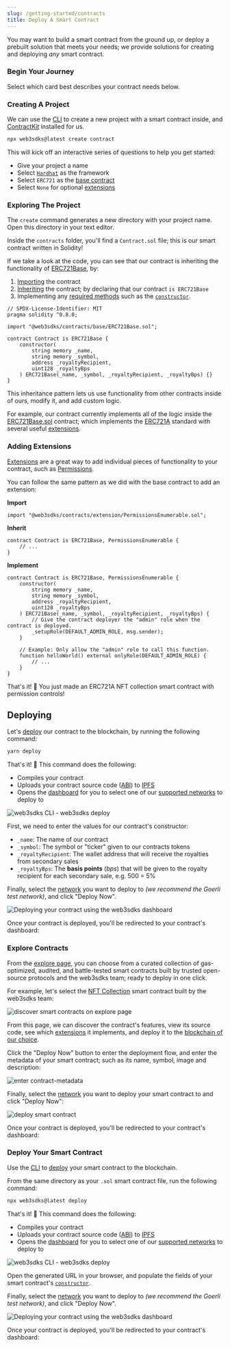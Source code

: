 ```yaml
---
slug: /getting-started/contracts
title: Deploy A Smart Contract
---
```



You may want to build a smart contract from the ground up,
or deploy a prebuilt solution that meets your needs;
we provide solutions for creating and deploying _any_ smart contract.

### Begin Your Journey

Select which card best describes your contract needs below.

<BeginContractJourney />

<!-- Selects Custom Contract -->

<div id="custom-contract-section">

<h3>Creating A Project</h3>

We can use the [CLI](/cli) to create a new project with a smart contract inside,
and [ContractKit](/contractkit) installed for us.

```bash
npx web3sdks@latest create contract
```

This will kick off an interactive series of questions to help you get started:

- Give your project a name
- Select [`Hardhat`](https://hardhat.org/) as the framework
- Select `ERC721` as the [base contract](/contractkit/base-contracts/erc-721/erc721base)
- Select `None` for optional [extensions](/contractkit/extensions)

<h3 style={{ marginTop: 48 }}>Exploring The Project</h3>

The `create` command generates a new directory with your project name.
Open this directory in your text editor.

Inside the `contracts` folder, you'll find a `Contract.sol` file; this is our smart contract written in Solidity!

If we take a look at the code, you can see that our contract is inheriting the functionality of [ERC721Base](/contractkit/base-contracts/erc-721/erc721base),
by:

1. [Importing](https://solidity-by-example.org/import/) the contract
2. [Inheriting](https://docs.soliditylang.org/en/v0.8.17/contracts.html#inheritance) the contract; by declaring that our contract `is ERC721Base`
3. Implementing any [required methods](/contractkit/base-contracts/erc-721/erc721base#implementing-the-contract) such as the [`constructor`](https://docs.soliditylang.org/en/v0.8.17/contracts.html#constructors).

```solidity title="contracts/Contract.sol"
// SPDX-License-Identifier: MIT
pragma solidity ^0.8.0;

import "@web3sdks/contracts/base/ERC721Base.sol";

contract Contract is ERC721Base {
    constructor(
        string memory _name,
        string memory _symbol,
        address _royaltyRecipient,
        uint128 _royaltyBps
    ) ERC721Base(_name, _symbol, _royaltyRecipient, _royaltyBps) {}
}
```

This inheritance pattern lets us use functionality from other contracts inside of ours, modify it, and add custom logic.

For example, our contract currently implements all of the logic inside
the [ERC721Base.sol](https://github.com/web3sdks/contracts/blob/main/contracts/base/ERC721Base.sol) contract; which
implements the [ERC721A](https://github.com/web3sdks/contracts/blob/main/contracts/eip/ERC721A.sol) standard with several useful [extensions](/contractkit/extensions).

<h3 style={{ marginTop: 48 }}>Adding Extensions</h3>

[Extensions](/contractkit/extensions) are a great way to add individual pieces of
functionality to your contract, such as [Permissions](/contractkit/extension-contracts/permissions).

You can follow the same pattern as we did with the base contract to add an extension:

**Import**

```solidity
import "@web3sdks/contracts/extension/PermissionsEnumerable.sol";
```

**Inherit**

```solidity
contract Contract is ERC721Base, PermissionsEnumerable {
    // ...
}
```

**Implement**

```solidity
contract Contract is ERC721Base, PermissionsEnumerable {
    constructor(
        string memory _name,
        string memory _symbol,
        address _royaltyRecipient,
        uint128 _royaltyBps
    ) ERC721Base(_name, _symbol, _royaltyRecipient, _royaltyBps) {
        // Give the contract deployer the "admin" role when the contract is deployed.
        _setupRole(DEFAULT_ADMIN_ROLE, msg.sender);
    }

    // Example: Only allow the "admin" role to call this function.
    function helloWorld() external onlyRole(DEFAULT_ADMIN_ROLE) {
        // ...
    }
}
```

That's it! 🥳 You just made an ERC721A NFT collection smart contract with permission controls!

<h2 style={{ marginTop: 64 }}>Deploying</h2>

Let's [deploy](/deploy) our contract to the blockchain, by running the following command:

```bash
yarn deploy
```

That's it! 🥳 This command does the following:

- Compiles your contract
- Uploads your contract source code ([ABI](https://docs.soliditylang.org/en/v0.8.17/abi-spec.html)) to
  [IPFS](https://docs.ipfs.tech/concepts/what-is-ipfs/)
- Opens the [dashboard](/dashboard) for you to select one of our
  [supported networks](https://blog.web3sdks.com/guides/which-network-should-you-use/) to deploy to

![web3sdks CLI - web3sdks deploy](./assets/2.png)

First, we need to enter the values for our contract's constructor:

- `_name`: The name of our contract
- `_symbol`: The symbol or "ticker" given to our contracts tokens
- `_royaltyRecipient`: The wallet address that will receive the royalties from secondary sales
- `_royaltyBps`: The **basis points** (_bps_) that will be given to the royalty recipient for each secondary sale, e.g. 500 = 5%

Finally, select the [network](https://blog.web3sdks.com/guides/which-network-should-you-use/)
you want to deploy to _(we recommend the Goerli test network)_, and click "Deploy Now".

![Deploying your contract using the web3sdks dashboard](./assets/3.png)

Once your contract is deployed, you'll be redirected to your contract's dashboard:

<div className="row" style={{ marginBottom: 16 }}>
  <div className="col col--12" style={{ padding: 8, paddingBottom: 0 }}>
    <QuickstartCard
      name="Next Up: Welcome to Your Contract Dashboard"
      link="/getting-started/dashboard"
      image="/assets/product/dashboard.png"
    />
  </div>
</div>

</div>

<!-- Selects Prebuilt Contract -->

<div id="prebuilt-contract-section">

<h3>Explore Contracts</h3>

From the [explore page](https://web3sdks.com/explore), you can choose from
a curated collection of gas-optimized, audited, and
battle-tested smart contracts built by trusted open-source protocols and the web3sdks team;
ready to deploy in one click.

For example, let's select the [NFT Collection](https://web3sdks.com/web3sdks.eth/TokenERC721)
smart contract built by the web3sdks team:

![discover smart contracts on explore page](./assets/18.png)

From this page, we can discover the contract's features,
view its source code, see which [extensions](https://docs.web3sdks.com/contractkit/extensions) it implements,
and deploy it to the [blockchain of our choice](https://blog.web3sdks.com/guides/which-network-should-you-use/).

Click the "Deploy Now" button to enter the deployment flow, and
enter the metadata of your smart contract; such as its name, symbol, image and description:

![enter contract-metadata](./assets/enter-contract-metadata.png)

Finally, select the [network](https://blog.web3sdks.com/guides/which-network-should-you-use/) you want to deploy your
smart contract to and click "Deploy Now":

![deploy smart contract](./assets/deploy-button-prebuilt.png)

Once your contract is deployed, you'll be redirected to your contract's dashboard:

<div className="row" style={{ marginBottom: 16 }}>
  <div className="col col--12" style={{ padding: 8, paddingBottom: 0 }}>
    <QuickstartCard
      name="Next Up: Welcome to Your Contract Dashboard"
      link="/getting-started/dashboard"
      image="/assets/product/dashboard.png"
    />
  </div>
</div>
</div>

<!-- Selects Deploy Existing -->

<div id="deploy-contract-section">

<h3>Deploy Your Smart Contract</h3>

Use the [CLI](/cli) to [deploy](/deploy) your smart contract to the blockchain.

From the same directory as your `.sol` smart contract file, run the following command:

```bash
npx web3sdks@latest deploy
```

That's it! 🥳 This command does the following:

- Compiles your contract
- Uploads your contract source code ([ABI](https://docs.soliditylang.org/en/v0.8.17/abi-spec.html)) to
  [IPFS](https://docs.ipfs.tech/concepts/what-is-ipfs/)
- Opens the [dashboard](/dashboard) for you to select one of our
  [supported networks](https://blog.web3sdks.com/guides/which-network-should-you-use/) to deploy to

![web3sdks CLI - web3sdks deploy](./assets/2.png)

Open the generated URL in your browser, and populate the fields of
your smart contract's [`constructor`](https://docs.soliditylang.org/en/v0.8.17/contracts.html#constructors).

Finally, select the [network](https://blog.web3sdks.com/guides/which-network-should-you-use/)
you want to deploy to _(we recommend the Goerli test network)_, and click "Deploy Now".

![Deploying your contract using the web3sdks dashboard](./assets/3.png)

Once your contract is deployed, you'll be redirected to your contract's dashboard:

<div className="row" style={{ marginBottom: 16 }}>
  <div className="col col--12" style={{ padding: 8, paddingBottom: 0 }}>
    <QuickstartCard
      name="Next Up: Welcome to Your Contract Dashboard"
      link="/getting-started/dashboard"
      image="/assets/product/dashboard.png"
    />
  </div>
</div>
</div>
